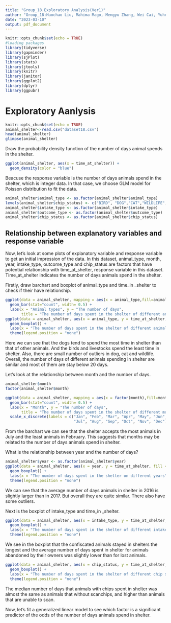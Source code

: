 ```yaml
---
title: "Group_18.Exploratory Analysis(Ver1)"
author: "Group_18:Haochao Liu, Mahima Mago, Mengyu Zhang, Wei Cai, Yuheng Pan"
date: "2023-03-10"
output: pdf_document
---
```


```r
knitr::opts_chunk$set(echo = TRUE)
#loading packages
library(tidyverse)
library(gapminder)
library(sjPlot)
library(stats)
library(jtools)
library(knitr)
library(janitor)
library(ggplot2)
library(dplyr)
library(ggpubr)
```

# Exploratory Aanlysis

```r
knitr::opts_chunk$set(echo = TRUE)
animal_shelter<-read.csv("dataset18.csv")
head(animal_shelter)
glimpse(animal_shelter)
```

Draw the probability density function of the number of days animal spends in the shelter.

```r
ggplot(animal_shelter, aes(x = time_at_shelter)) + 
  geom_density(color = "blue")
```

Beacuse the response variable is the number of days animals spend in the shelter, which is integer data. In that case, we choose GLM model for Poisson distribution to fit the data.

```r
animal_shelter$animal_type <- as.factor(animal_shelter$animal_type)
levels(animal_shelter$chip_status) <- c("BIRD", "DOG","CAT","WILDLIFE","LIVESTOCK")
animal_shelter$intake_type <- as.factor(animal_shelter$intake_type)
animal_shelter$outcome_type <- as.factor(animal_shelter$outcome_type)
animal_shelter$chip_status <- as.factor(animal_shelter$chip_status)
```


## Relationship between explanatory variables and response variable

Now, let's look at some plots of explanatory variable and response variable to get an initial impression of the data. In this dataset, animal_type, month, year, intake_type, outcome_type and chip_status are factors that have potential relationship with time_at_shelter, response variable in this dataset. Time_at_shelter indicates the number of days animals spend in the shelter.

Firstly, draw barchart and boxplot of animal_type and time_in _shelter to check if their have relationship.

```r
ggplot(data = animal_shelter, mapping = aes(x = animal_type,fill=animal_type))+
  geom_bar(stat="count", width= 0.5) +
  labs(x = "Animal types", y = "The number of days",
       title = "The number of days spent in the shelter of different animals") 
ggplot(data = animal_shelter, aes(x = animal_type, y = time_at_shelter, fill = animal_type)) +
  geom_boxplot() +
  labs(x = "The number of days spent in the shelter of different animals", y = "The number of days")+ 
  theme(legend.position = "none")
```

Here we can see that the dogs tend to spend the most time in shelter than that of other animals. And the birds and livestocks spend the least time in shelter. Also, there are small number of outliers in dog, cat and wildlife. Overall, the number of days of different animals spending in shelter are similar and most of them are stay below 20 days.

Let's look at the relationship between month and the number of days.

```r
animal_shelter$month
factor(animal_shelter$month)
```

```r
ggplot(data = animal_shelter, mapping = aes(x = factor(month),fill=month))+
  geom_bar(stat="count", width= 0.5) +
  labs(x = "Month", y = "The number of days",
       title = "The number of days spent in the shelter of different month") +
  scale_x_discrete(labels = c("Jan", "Feb", "Mar", "Apr", "May", "Jun",
                              "Jul", "Aug", "Sep", "Oct", "Nov", "Dec"))
```

From the barchart we can see that the shelter accepts the most animals in July and the least animals in February. This suggests that months may be related to the number of days animals spend in shelter.

What is the relationship between year and the number of days?

```r
animal_shelter$year <- as.factor(animal_shelter$year)
ggplot(data = animal_shelter, aes(x = year, y = time_at_shelter, fill = year)) +
  geom_boxplot() +
  labs(x = "The number of days spent in the shelter on different years", y = "The number of days")+ 
  theme(legend.position = "none")
```

We can see that the average number of days animals in shelter in 2016 is slightly larger than in 2017. But overall they are quite similar. There also have some outliers.

Next is the boxplot of intake_type and time_in _shelter.

```r
ggplot(data = animal_shelter, aes(x = intake_type, y = time_at_shelter, fill = intake_type)) +
  geom_boxplot() +
  labs(x = "The number of days spent in the shelter of different intake types", y = "The number of days")+ 
  theme(legend.position = "none")
```
We see in the boxplot that the confiscated animals stayed in shelters the longest and the average number of days spent in shelter for animals abandoned by their owners was slightly lower than for lost animals. 

```r
ggplot(data = animal_shelter, aes(x = chip_status, y = time_at_shelter, fill = chip_status)) +
  geom_boxplot() +
  labs(x = "The number of days spent in the shelter of different chip status", y = "The number of days")+ 
  theme(legend.position = "none")
```

The median number of days that animals with chips spent in shelter was almost the same as animals that without scanchips, and higher than animals that are unable to scan.

Now, let's fit a generalized linear model to see which factor is a significant predictor of the odds of the number of days animals spend in shelter.


